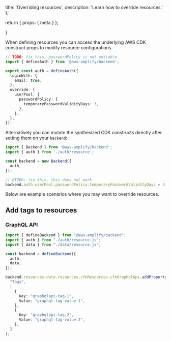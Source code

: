   title: 'Overriding resources',
  description:
    'Learn how to override resources.'
};

  return {
    props: {
      meta
    }
  };

}

When defining resources you can access the underlying AWS CDK construct props to modify resource configurations.


```ts title="amplify/auth/resource.ts"
// TODO: fix this, passwordPolicy is not editable
import { defineAuth } from '@aws-amplify/backend';

export const auth = defineAuth({
  loginWith: {
    email: true,
  },
  override: {
    userPool: {
      passwordPolicy: {
        temporaryPasswordValidityDays: 3,
      },
    },
  },
});
```

Alternatively you can mutate the synthesized CDK constructs directly after setting them on your `backend`:

```ts title="amplify/backend.ts"
import { Backend } from '@aws-amplify/backend';
import { auth } from './auth/resource';

const backend = new Backend({
  auth,
});

// @TODO: fix this, this does not work
backend.auth.userPool.passwordPolicy.temporaryPasswordValidityDays = 3;
```


Below are example scenarios where you may want to override resources.


## Add tags to resources

### GraphQL API

```ts title="amplify/backend.ts"
import { defineBackend } from "@aws-amplify/backend";
import { auth } from "./auth/resource.js";
import { data } from "./data/resource.js";

const backend = defineBackend({
  auth,
  data,
});

backend.resources.data.resources.cfnResources.cfnGraphqlApi.addPropertyOverride(
  "Tags",
  [
    {
      Key: "graphqlapi-tag-1",
      Value: "graphql-tag-value-1",
    },
    {
      Key: "graphqlapi-tag-2",
      Value: "graphql-tag-value-2",
    },
  ]
);
```
